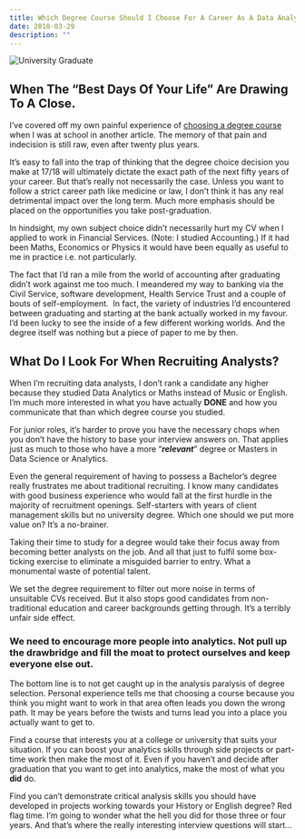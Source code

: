 ```yaml
---
title: Which Degree Course Should I Choose For A Career As A Data Analyst?
date: 2018-03-29
description: ""
---
```

![University Graduate](./uni-grad.jpg)

## When The &#8220;Best Days Of Your Life&#8221; Are Drawing To A Close.

I’ve covered off my own painful experience of [choosing a degree course][1] when I was at school in another article. The memory of that pain and indecision is still raw, even after twenty plus years.

It’s easy to fall into the trap of thinking that the degree choice decision you make at 17/18 will ultimately dictate the exact path of the next fifty years of your career. But that’s really not necessarily the case. Unless you want to follow a strict career path like medicine or law, I don’t think it has any real detrimental impact over the long term. Much more emphasis should be placed on the opportunities you take post-graduation.

In hindsight, my own subject choice didn’t necessarily hurt my CV when I applied to work in Financial Services. (Note: I studied Accounting.) If it had been Maths, Economics or Physics it would have been equally as useful to me in practice i.e. not particularly.

The fact that I’d ran a mile from the world of accounting after graduating didn’t work against me too much. I meandered my way to banking via the Civil Service, software development, Health Service Trust and a couple of bouts of self-employment.  In fact, the variety of industries I’d encountered between graduating and starting at the bank actually worked in my favour. I’d been lucky to see the inside of a few different working worlds. And the degree itself was nothing but a piece of paper to me by then.

## What Do I Look For When Recruiting Analysts?

When I&#8217;m recruiting data analysts, I don’t rank a candidate any higher because they studied Data Analytics or Maths instead of Music or English. I’m much more interested in what you have actually **DONE** and how you communicate that than which degree course you studied.

For junior roles, it’s harder to prove you have the necessary chops when you don’t have the history to base your interview answers on. That applies just as much to those who have a more “_**relevant**_” degree or Masters in Data Science or Analytics.

Even the general requirement of having to possess a Bachelor’s degree really frustrates me about traditional recruiting. I know many candidates with good business experience who would fall at the first hurdle in the majority of recruitment openings. Self-starters with years of client management skills but no university degree. Which one should we put more value on? It&#8217;s a no-brainer.

Taking their time to study for a degree would take their focus away from becoming better analysts on the job. And all that just to fulfil some box-ticking exercise to eliminate a misguided barrier to entry. What a monumental waste of potential talent.

We set the degree requirement to filter out more noise in terms of unsuitable CVs received. But it also stops good candidates from non-traditional education and career backgrounds getting through. It&#8217;s a terribly unfair side effect.

### We need to encourage more people into analytics. Not pull up the drawbridge and fill the moat to protect ourselves and keep everyone else out.

The bottom line is to not get caught up in the analysis paralysis of degree selection. Personal experience tells me that choosing a course because you think you might want to work in that area often leads you down the wrong path. It may be years before the twists and turns lead you into a place you actually want to get to.

Find a course that interests you at a college or university that suits your situation. If you can boost your analytics skills through side projects or part-time work then make the most of it. Even if you haven’t and decide after graduation that you want to get into analytics, make the most of what you **did** do.

Find you can’t demonstrate critical analysis skills you should have developed in projects working towards your History or English degree? Red flag time. I’m going to wonder what the hell you did for those three or four years. And that’s where the really interesting interview questions will start…

 [1]: https://alanhylands.com/should-i-feel-nervous-that-the-data-world-is-changing/